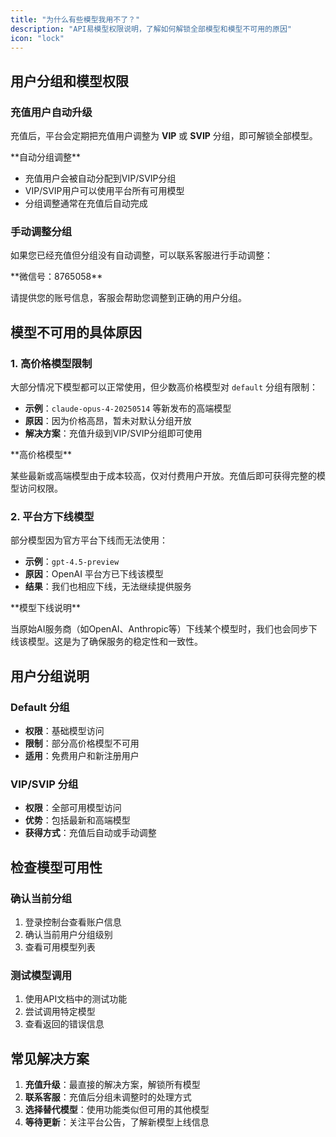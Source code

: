 ```yaml
---
title: "为什么有些模型我用不了？"
description: "API易模型权限说明，了解如何解锁全部模型和模型不可用的原因"
icon: "lock"
---
```


## 用户分组和模型权限

### 充值用户自动升级

充值后，平台会定期把充值用户调整为 **VIP** 或 **SVIP** 分组，即可解锁全部模型。

<Info>
**自动分组调整**

- 充值用户会被自动分配到VIP/SVIP分组
- VIP/SVIP用户可以使用平台所有可用模型
- 分组调整通常在充值后自动完成
</Info>

### 手动调整分组

如果您已经充值但分组没有自动调整，可以联系客服进行手动调整：

<Card title="联系客服" icon="message-circle">
**微信号：8765058**

请提供您的账号信息，客服会帮助您调整到正确的用户分组。
</Card>

## 模型不可用的具体原因

### 1. 高价格模型限制

大部分情况下模型都可以正常使用，但少数高价格模型对 `default` 分组有限制：

- **示例**：`claude-opus-4-20250514` 等新发布的高端模型
- **原因**：因为价格高昂，暂未对默认分组开放
- **解决方案**：充值升级到VIP/SVIP分组即可使用

<Warning>
**高价格模型**

某些最新或高端模型由于成本较高，仅对付费用户开放。充值后即可获得完整的模型访问权限。
</Warning>

### 2. 平台方下线模型

部分模型因为官方平台下线而无法使用：

- **示例**：`gpt-4.5-preview` 
- **原因**：OpenAI 平台方已下线该模型
- **结果**：我们也相应下线，无法继续提供服务

<Info>
**模型下线说明**

当原始AI服务商（如OpenAI、Anthropic等）下线某个模型时，我们也会同步下线该模型。这是为了确保服务的稳定性和一致性。
</Info>

## 用户分组说明

### Default 分组
- **权限**：基础模型访问
- **限制**：部分高价格模型不可用
- **适用**：免费用户和新注册用户

### VIP/SVIP 分组
- **权限**：全部可用模型访问
- **优势**：包括最新和高端模型
- **获得方式**：充值后自动或手动调整

## 检查模型可用性

### 确认当前分组
1. 登录控制台查看账户信息
2. 确认当前用户分组级别
3. 查看可用模型列表

### 测试模型调用
1. 使用API文档中的测试功能
2. 尝试调用特定模型
3. 查看返回的错误信息

## 常见解决方案

1. **充值升级**：最直接的解决方案，解锁所有模型
2. **联系客服**：充值后分组未调整时的处理方式
3. **选择替代模型**：使用功能类似但可用的其他模型
4. **等待更新**：关注平台公告，了解新模型上线信息